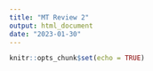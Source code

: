 ```yaml
---
title: "MT Review 2"
output: html_document
date: "2023-01-30"
---
```


```r
knitr::opts_chunk$set(echo = TRUE)
```

